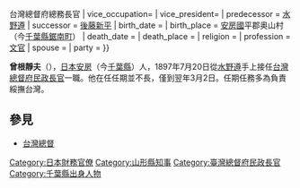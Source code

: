 {{Infobox President
| original_name =
| image =Sone Shizuo.jpg
| caption       = 
| country       =[[日本帝國|日本帝國]]
| order         = 2
| term_start    =1897年7月20日
| term_end      =1898年3月2日
| office    = 民政長官{{!}}台灣總督府總務長官
| vice_occupation=
| vice_president=
| predecessor   = [[水野遵|水野遵]]
| successor     = [[後藤新平|後藤新平]]
| birth_date    = {{birth date|df=yes|1845|9|4}}
| birth_place   = [[安房國|安房國]]平郡奥山村（今[[千葉縣|千葉縣]][[鋸南町|鋸南町]]）
| death_date    =  {{death date and age|df=yes|1903|5|30|1845|9|4}}
| death_place   = 
| religion      = 
| profession    = [[文官|文官]]
| spouse        = 
| party         = 
}}

'''曾根靜夫'''（{{bd|1845年|9月4日|1903年|5月30日|Sone Shizuo}}），[[日本|日本]][[安房|安房]]（今[[千葉縣|千葉縣]]）人，1897年7月20日從[[水野遵|水野遵]]手上接任[[台灣總督府|台灣總督府]][[民政長官|民政長官]]一職。他在任任期並不長，僅到翌年3月2日。任期任務多為負責綏撫台灣。

==參見==
*[[台灣總督|台灣總督]]

{{leader|[[水野遵|水野遵]]|台灣總督府民政局長
'''1897年7月20日—1898年3月2日'''|[[後藤新平|後藤新平]]}}

{{民政長官|第2代：1897－1898}}
{{山形縣知事}}
{{Japan-poli-bio-stub}}

{{DEFAULTSORT:Sone Shizuo}}
[[Category:日本財務官僚|Category:日本財務官僚]]
[[Category:山形縣知事|Category:山形縣知事]]
[[Category:臺灣總督府民政長官|Category:臺灣總督府民政長官]]
[[Category:千葉縣出身人物|Category:千葉縣出身人物]]